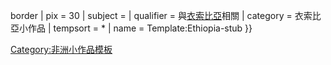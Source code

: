 {{asbox
| image     = Flag of Ethiopia.svg{{!}}border
| pix       = 30
| subject   = 
| qualifier = 與[[衣索比亞]]相關
| category  = 衣索比亞小作品
| tempsort  =  *
| name      = Template:Ethiopia-stub
}}<noinclude>
[[Category:非洲小作品模板]]
</noinclude>